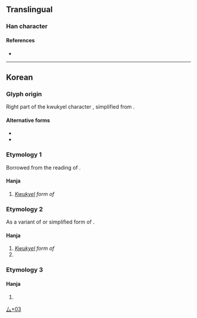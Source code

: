 {{character info}}
==Translingual==

===Han character===
{{Han char|rn=28|rad=厶|as=03|sn=5|four=|five86=CIU|canj=IF|ids=⿱厶小}}

====References====
* {{Han ref|kx=0164.111|dj=0372.111|hdz=10385.021|uh=53BC|ud=21436}}

----

==Korean==

===Glyph origin===
Right part of the kwukyel character {{l|ko|㢱|tr=myeo}}, simplified from {{l|ko|彌|tr=mi}}.

====Alternative forms====
*{{l|ko|㢱}}
*{{l|ko|尒}}

===Etymology 1===
Borrowed from the reading of {{ko-l|미|彌}}.

====Hanja====
{{ko-hanja|구결자|며}}
#''[[kwukyel|Kwukyel]] form of'' {{ko-l|며}}

===Etymology 2===
As a variant of {{l|ko|尓}} or simplified form of {{l|ko|爾|tr=i}}.

====Hanja====
{{ko-hanja|너|이}}
#''[[kwukyel|Kwukyel]] form of'' {{ko-l|이}}
#{{ko-l|너|''(informal)'' you}}

===Etymology 3===

====Hanja====
{{ko-hanja|금}}{{rfv-sense|ko}}

# {{rfdef|ko|sort=厶03}}

[[Category:Korean-only CJKV Characters|厶+03]]